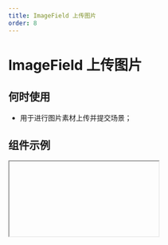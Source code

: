 ```yaml
---
title: ImageField 上传图片
order: 8
---
```


# ImageField 上传图片

## 何时使用

- 用于进行图片素材上传并提交场景；

## 组件示例


<Iframe url="https://www.aliwork.com/developer/image-field-v2?isRenderNav=false" />

## 组件属性


<AttrTable
  category="form"
  dataSource={[
    {
      code: "value",
      type: "array",
      default: `-`,
      desc: "默认值",
    },
    {
      code: "type",
      type: `'normal' | 'drag' | 'card'`,
      default: `'normal'`,
      desc: "设置上传类型，仅 PC 端有效",
    },
    {
      code: "normalListType",
      type: `'text' | 'image'`,
      default: `'image'`,
      desc: "设置列表样式",
    },
    {
      code: "buttonText",
      type: "string",
      default: `'上传文件'`,
      desc: "设置按钮内容，仅 PC 端有效",
    },
    {
      code: "buttonSize",
      type: `'small' | 'medium' | 'large'`,
      default: `'medium'`,
      desc: "设置按钮尺寸",
    },
    {
      code: "buttonType",
      type: `'primary' | 'secondary' | 'normal'`,
      default: `'primary'`,
      desc: "设置按钮类型",
    },
    {
      code: "onlyCameraUpload",
      type: "boolean",
      default: "false",
      desc: "该功能目前仅支持钉钉移动端，开启后「非钉钉移动端」会自动禁用上传功能。",
    },
    {
      code: "multiple",
      type: "boolean",
      default: "true",
      desc: "设置是否多选",
    },
    {
      code: "timeout",
      type: "number",
      default: "0",
      desc: "设置上传超时，单位 ms",
    },
    {
      code: "name",
      type: "string",
      default: `-`,
      desc: "上传时发送给服务端的 name",
    },
    {
      code: "data",
      type: "object",
      default: `{}`,
      desc: "设置上传可附带的额外参数",
    },
    {
      code: "beforeUpload",
      type: "(file: object, options: object) => void",
      default: `-`,
      desc: "上传前处理事件",
    },
    {
      code: "formatter",
      type: "(response: object) => response",
      default: `-`,
      desc: "数据处理事件",
    },
    {
      code: "limit",
      type: "number",
      default: "9",
      desc: "设置最大上传文件个数",
    },
    {
      code: "maxFileSize",
      type: "number",
      default: "50",
      desc: "设置单文件最大上传大小(MB)",
    },
    {
      code: "withCredentials",
      type: "boolean",
      default: "false",
      desc: "设置是否允许请求携带 cookie",
    },
    {
      code: "autoUpload",
      type: "boolean",
      default: "true",
      desc: "设置是否自动上传，闭后，需要手动调用 this.fieldId.getInstance().startUpload() 开始上传",
    },
    {
      code: "accept",
      type: "string",
      default: `'image/*'`,
      desc: "设置上传图片类型(多个以英文逗号，分隔)",
    },
    {
      code: "onChange",
      type: "({ value: object }) => void",
      default: `-`,
      desc: "组件值发生改变事件",
    },
    {
      code: "onProgress",
      type: "() => void", 
      default: `-`,
      desc: "组件上传中事件",
    },
    {
      code: "onSuccess",
      type: "(file: object, value: array) => void",
      default: `-`,
      desc: "组件值上传成功事件",
    },
    {
      code: "onError",
      type: "(file: object, value: array) => void",
      default: "",
      desc: "组件值上传失败事件",
    },
    {
      code: "onSelect",
      type: "() => void",
      default: `-`,
      desc: "组件值选择的事件",
    },
    {
      code: "onRemove",
      type: "(file: object) => void",
      default: `-`,
      desc: "组件值点击移除的事件",
    },
    {
      code: "onCancel",
      type: "() => void",
      default: `-`,
      desc: "组件值点击取消上传的事件",
    },
    {
      code: "onDragOver",
      type: "() => void",
      default: `-`,
      desc: "组件值拖拽经过的事件",
    },
    {
      code: "onDragLeave",
      type: "() => void",
      default: `-`,
      desc: "组件值拖拽离开的事件",
    },
    {
      code: "onDrop",
      type: "() => void",
      default: `-`,
      desc: "组件值拖拽完成的事件",
    },
  ]}
/>
